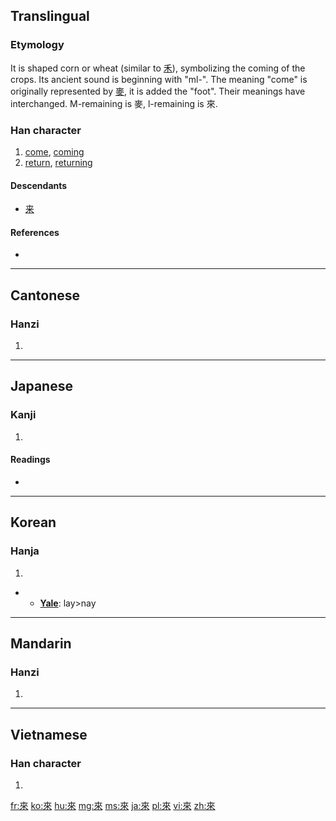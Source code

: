 {{also|来|徠}}
==Translingual==
{{stroke order|strokes=8}}
{{stroke order|type=animate}}
{{Hani-forms|[[来]]|來}}

===Etymology===
It is shaped corn or wheat (similar to [[禾]]), symbolizing the coming of the crops. Its ancient sound is beginning with "ml-".<!--citation needed; in which period of Chinese history did it have this pronunciation--> The meaning "come" is originally represented by [[麥]], it is added the "foot". Their meanings have interchanged. M-remaining is 麥, l-remaining is 來.

===Han character===
{{Han char|rn=9|rad=人|as=06|sn=8|four=4090<sub>8</sub>|canj=木人人 (DOO)}}

# [[come]], [[coming]]
# [[return]], [[returning]]

====Descendants====
* [[来]]

====References====
* {{Han ref|kx=0101.160|dkj=00581|dj=0214.080|hdz=10141.080|uh=4F86|ud=20358|bh=A8D3|bd=43219}}

----

==Cantonese==

===Hanzi===
{{yue-hanzi|jyut=|y=loi4|sim=来}}

# {{defn|lang=yue|sort=人06}}

----

==Japanese==

===Kanji===
{{ja-kanji|grade=|rs=人06}}

# {{defn|lang=ja|sort=人06}}

====Readings====
* {{ja-readings|on=らい (rai)|kun=[[くる]] (kuru)}}

----

==Korean==

===Hanja===
{{ko-hanja|hangeul=래>내|rv=rae>nae|mr=rae>nae}}

# {{defn|lang=ko|sort=人06}}
** '''[[Yale]]''': lay>nay

----

==Mandarin==

===Hanzi===
{{cmn-hanzi|sim=来|pin=[[lái]] ([[lai2]])|wg=lai<sup>2</sup>}}

# {{defn|lang=cmn|sort=人06}}

----

==Vietnamese==

===Han character===
{{vi-hantu|[[lai]], [[lay]], [[lơi]], [[ray]], [[rơi]], [[rời]]|rs=人06}}

# {{defn|lang=vi|sort=人06}}

[[fr:來]]
[[ko:來]]
[[hu:來]]
[[mg:來]]
[[ms:來]]
[[ja:來]]
[[pl:來]]
[[vi:來]]
[[zh:來]]